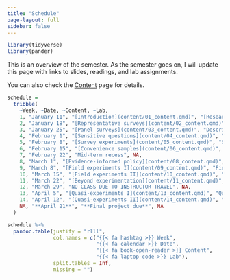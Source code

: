 ```yaml
---
title: "Schedule"
page-layout: full
sidebar: false
---
```


```r
library(tidyverse)
library(pander)
```

This is an overview of the semester. As the semester goes on, I will update this page with links to slides, readings, and lab assignments.

You can also check the [Content](/content/) page for details.

```r
schedule =
  tribble(
    ~Week, ~Date, ~Content, ~Lab,
    1, "January 11", "[Introduction](content/01_content.qmd)", "[Research interests survey](https://forms.gle/JVocaVQRaJS1x3YM6)",
    2, "January 18", "[Representative surveys](content/02_content.qmd)", "Intro to R; sampling from populations",
    3, "January 25", "[Panel surveys](content/03_content.qmd)", "Descriptive inference",
    4, "February 1", "[Sensitive questions](content/04_content.qmd)", "Reducing sensitivity bias",
    5, "February 8", "[Survey experiments](content/05_content.qmd)", "Survey experimental designs",
    6, "February 15", "[Convenience samples](content/06_content.qmd)", "External validity",
    7, "February 22", "Mid-term recess", NA,
    8, "March 1", "[Evidence-informed policy](content/08_content.qmd)", "Hypothesis testing",
    9, "March 8", "[Field experiments I](content/09_content.qmd)", "Field experimental designs I",
    10, "March 15", "[Field experiments II](content/10_content.qmd)", "Field experimental designs II",
    11, "March 22", "[Beyond experimentation](content/11_content.qmd)", "Limitations of experiments",
    12, "March 29", "NO CLASS DUE TO INSTRUCTOR TRAVEL", NA,
    13, "April 5", "[Quasi-experiments I](content/13_content.qmd)", "Quasi-experimental designs I",
    14, "April 12", "[Quasi-experiments II](content/14_content.qmd)", "Quasi-experimental designs II",
    NA, "**April 21**", "**Final project due**", NA
  )
```

<div class="centered-table">

```r
schedule %>% 
  pandoc.table(justify = "rlll",
               col.names = c("{{< fa hashtag >}} Week",
                             "{{< fa calendar >}} Date",
                             "{{< fa book-open-reader >}} Content",
                             "{{< fa laptop-code >}} Lab"),
               split.tables = Inf,
               missing = "")
```

</div>
